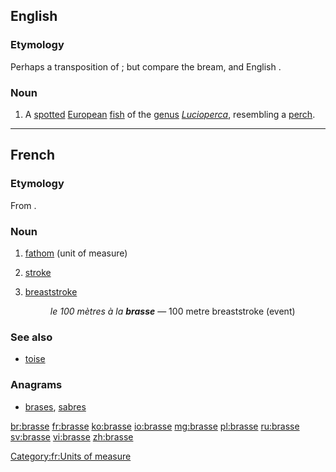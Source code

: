 ==English==

===Etymology===
Perhaps a transposition of {{term|barse|lang=en}}; but compare {{etyl|de}} {{term|Brasse|lang=de}} the bream, and English {{term|bream|lang=en}}.

===Noun===
{{en-noun}}

# A [[spotted]] [[European]] [[fish]] of the [[genus]] ''[[Lucioperca]]'', resembling a [[perch]].

{{Webster 1913}}

----

==French==

===Etymology===
From {{etyl|la|fr}} {{term|bracchium|(tesa) bracchia|(outstretched) arms|lang=la}}.

===Noun===
{{fr-noun|f}}

# [[fathom]] (unit of measure)
# {{swimming|lang=fr}} [[stroke]]
# {{swimming|lang=fr}} [[breaststroke]]
#: ''le 100 mètres à la '''brasse''''' &mdash; 100 metre breaststroke (event)

===See also===
* [[toise]]

===Anagrams===
* [[brases#French|brases]], [[sabres#French|sabres]]

[[Category:fr:Units of measure]]

[[br:brasse]]
[[fr:brasse]]
[[ko:brasse]]
[[io:brasse]]
[[mg:brasse]]
[[pl:brasse]]
[[ru:brasse]]
[[sv:brasse]]
[[vi:brasse]]
[[zh:brasse]]